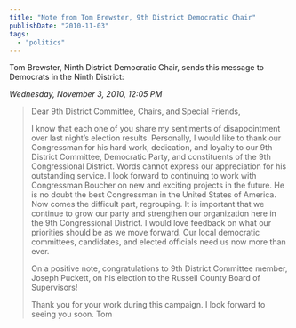 ```yaml
---
title: "Note from Tom Brewster, 9th District Democratic Chair"
publishDate: "2010-11-03"
tags: 
  - "politics"
---
```


Tom Brewster, Ninth District Democratic Chair, sends this message to Democrats in the Ninth District:

_Wednesday, November 3, 2010, 12:05 PM_

> Dear 9th District Committee, Chairs, and Special Friends,
> 
> I know that each one of you share my sentiments of disappointment over last night’s election results. Personally, I would like to thank our Congressman for his hard work, dedication, and loyalty to our 9th District Committee, Democratic Party, and constituents of the 9th Congressional District. Words cannot express our appreciation for his outstanding service. I look forward to continuing to work with Congressman Boucher on new and exciting projects in the future. He is no doubt the best Congressman in the United States of America. Now comes the difficult part, regrouping. It is important that we continue to grow our party and strengthen our organization here in the 9th Congressional District. I would love feedback on what our priorities should be as we move forward. Our local democratic committees, candidates, and elected officials need us now more than ever.
> 
> On a positive note, congratulations to 9th District Committee member, Joseph Puckett, on his election to the Russell County Board of Supervisors!
> 
> Thank you for your work during this campaign. I look forward to seeing you soon. Tom
